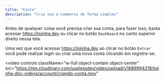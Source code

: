 ```yaml
---
title: "Conta"
description: "Crie seu e-commerce de forma simples"
---
```


Antes de qualquer coisa você precisa criar sua conta, para fazer isso, basta
acessar https://lojinha.dev ou clicar no botão `Dashboard` no canto superior
direito nessa tela.

Uma vez que você acessar https://lojinha.dev ao clicar no botão `Entrar` você pode
realizar login ou criar uma nova conta clicando em registre-se.

<video
  controls
  className="w-full object-contain object-center"
  src="https://res.cloudinary.com/uselessdev/video/upload/v1689994218/lojinha-doc-videos/account/criando-conta.mov"
></video>
